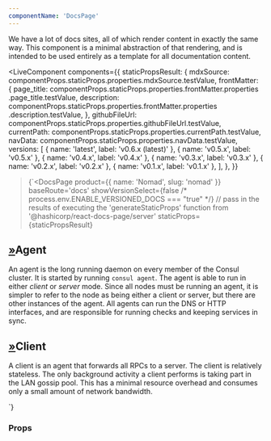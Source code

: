 ```yaml
---
componentName: 'DocsPage'
---
```


We have a lot of docs sites, all of which render content in exactly the same way. This component is a minimal abstraction of that rendering, and is intended to be used entirely as a template for all documentation content.

<LiveComponent
  components={{
    staticPropsResult: {
      mdxSource: componentProps.staticProps.properties.mdxSource.testValue,
      frontMatter: {
        page_title:
          componentProps.staticProps.properties.frontMatter.properties
            .page_title.testValue,
        description:
          componentProps.staticProps.properties.frontMatter.properties
            .description.testValue,
      },
      githubFileUrl:
        componentProps.staticProps.properties.githubFileUrl.testValue,
      currentPath: componentProps.staticProps.properties.currentPath.testValue,
      navData: componentProps.staticProps.properties.navData.testValue,
      versions: [
        { name: 'latest', label: 'v0.6.x (latest)' },
        { name: 'v0.5.x', label: 'v0.5.x' },
        { name: 'v0.4.x', label: 'v0.4.x' },
        { name: 'v0.3.x', label: 'v0.3.x' },
        { name: 'v0.2.x', label: 'v0.2.x' },
        { name: 'v0.1.x', label: 'v0.1.x' },
      ],
    },
  }}
>{`<DocsPage
  product={{ name: 'Nomad', slug: 'nomad' }}
  baseRoute='docs'
  showVersionSelect={false /* process.env.ENABLE_VERSIONED_DOCS === "true" */}
  // pass in the results of executing the 'generateStaticProps' function from '@hashicorp/react-docs-page/server'
  staticProps={staticPropsResult}
>
 <h2 class="g-type-display-3"><a class="__permalink-h" href="#agent" aria-label="agent permalink">»</a><a class="__target-h" id="agent" aria-hidden=""></a>Agent</h2><p>An agent is the long running daemon on every member of the Consul cluster. It is started by running <code>consul agent</code>. The agent is able to run in either <em>client</em> or <em>server</em> mode. Since all nodes must be running an agent, it is simpler to refer to the node as being either a client or server, but there are other instances of the agent. All agents can run the DNS or HTTP interfaces, and are responsible for running checks and keeping services in sync.</p><h2 class="g-type-display-3"><a class="__permalink-h" href="#client" aria-label="client permalink">»</a><a class="__target-h" id="client" aria-hidden=""></a>Client</h2><p>A client is an agent that forwards all RPCs to a server. The client is relatively stateless. The only background activity a client performs is taking part in the LAN gossip pool. This has a minimal resource overhead and consumes only a small amount of network bandwidth.</p>
</DocsPage>`}</LiveComponent>

<UsageDetails packageJson={packageJson} />

### Props

<PropsTable props={componentProps} />
